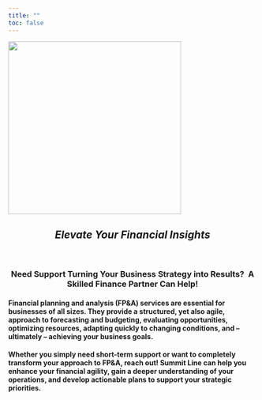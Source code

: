 ```yaml
---
title: ""
toc: false
---
```


![](images/Logo_large.svg){height="350" fig-align="center"}

::: {style="text-align: center"}
# *Elevate Your Financial Insights*
<br>

### Need Support Turning Your Business Strategy into Results?  A Skilled Finance Partner Can Help!
:::

#### Financial planning and analysis (FP&A) services are essential for businesses of all sizes. They provide a structured, yet also agile, approach to forecasting and budgeting, evaluating opportunities, optimizing resources, adapting quickly to changing conditions, and -- ultimately -- achieving your business goals.

#### Whether you simply need short-term support or want to completely transform your approach to FP&A, reach out! Summit Line can help you enhance your financial agility, gain a deeper understanding of your operations, and develop actionable plans to support your strategic priorities.
